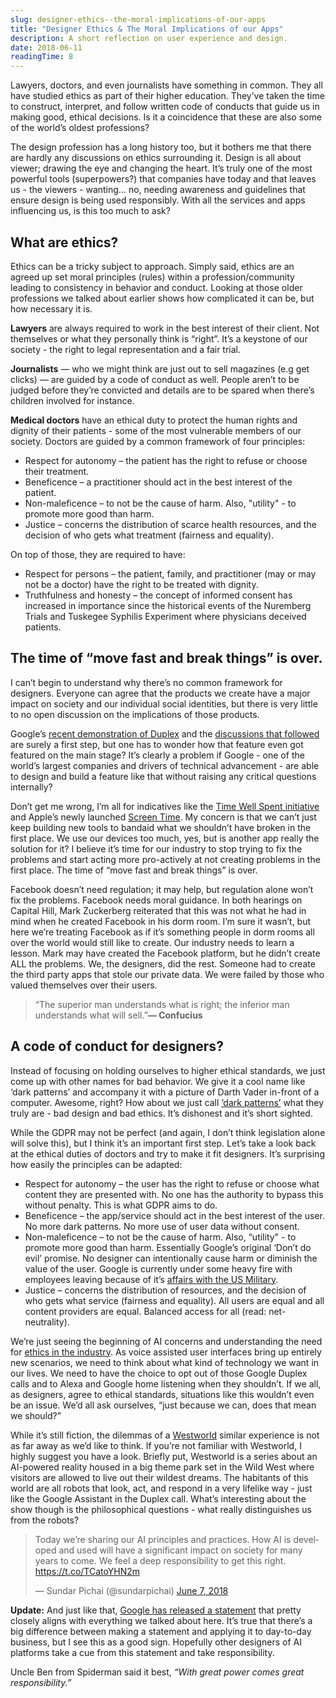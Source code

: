 ```yaml
---
slug: designer-ethics--the-moral-implications-of-our-apps
title: "Designer Ethics & The Moral Implications of our Apps"
description: A short reflection on user experience and design.
date: 2018-06-11
readingTime: 8
---
```


Lawyers, doctors, and even journalists have something in common. They all have studied ethics as part of their higher education. They’ve taken the time to construct, interpret, and follow written code of conducts that guide us in making good, ethical decisions. Is it a coincidence that these are also some of the world’s oldest professions?

The design profession has a long history too, but it bothers me that there are hardly any discussions on ethics surrounding it. Design is all about viewer; drawing the eye and changing the heart. It’s truly one of the most powerful tools (superpowers?) that companies have today and that leaves us - the viewers - wanting… no, needing awareness and guidelines that ensure design is being used responsibly. With all the services and apps influencing us, is this too much to ask?

## What are ethics?

Ethics can be a tricky subject to approach. Simply said, ethics are an agreed up set moral principles (rules) within a profession/community leading to consistency in behavior and conduct. Looking at those older professions we talked about earlier shows how complicated it can be, but how necessary it is.

**Lawyers** are always required to work in the best interest of their client. Not themselves or what they personally think is “right”. It’s a keystone of our society - the right to legal representation and a fair trial.

**Journalists** — who we might think are just out to sell magazines (e.g get clicks) — are guided by a code of conduct as well. People aren’t to be judged before they’re convicted and details are to be spared when there’s children involved for instance.

**Medical doctors** have an ethical duty to protect the human rights and dignity of their patients - some of the most vulnerable members of our society. Doctors are guided by a common framework of four principles:

- Respect for autonomy – the patient has the right to refuse or choose their treatment.
- Beneficence – a practitioner should act in the best interest of the patient.
- Non-maleficence – to not be the cause of harm. Also, "utility" - to promote more good than harm.
- Justice – concerns the distribution of scarce health resources, and the decision of who gets what treatment (fairness and equality).

On top of those, they are required to have:
- Respect for persons – the patient, family, and practitioner (may or may not be a doctor) have the right to be treated with dignity.
- Truthfulness and honesty – the concept of informed consent has increased in importance since the historical events of the Nuremberg Trials and Tuskegee Syphilis Experiment where physicians deceived patients.


## The time of “move fast and break things” is over.

I can’t begin to understand why there’s no common framework for designers. Everyone can agree that the products we create have a major impact on society and our individual social identities, but there is very little to no open discussion on the implications of those products.

Google’s <a href="/ai-ethics/">recent demonstration of Duplex</a> and the <a href="https://twitter.com/BridgetCarey/status/993910061209702400">discussions that followed</a> are surely a first step, but one has to wonder how that feature even got featured on the main stage? It’s clearly a problem if Google - one of the world’s largest companies and drivers of technical advancement - are able to design and build a feature like that without raising any critical questions internally?

Don’t get me wrong, I’m all for indicatives like the <a href="http://humanetech.com">Time Well Spent initiative</a> and Apple’s newly launched <a href="https://www.apple.com/newsroom/2018/06/ios-12-introduces-new-features-to-reduce-interruptions-and-manage-screen-time/">Screen Time</a>. My concern is that we can’t just keep building new tools to bandaid what we shouldn’t have broken in the first place. We use our devices too much, yes, but is another app really the solution for it? I believe it’s time for our industry to stop trying to fix the problems and start acting more pro-actively at not creating problems in the first place. The time of “move fast and break things” is over.

Facebook doesn’t need regulation; it may help, but regulation alone won’t fix the problems. Facebook needs moral guidance. In both hearings on Capital Hill, Mark Zuckerberg reiterated that this was not what he had in mind when he created Facebook in his dorm room. I’m sure it wasn’t, but here we’re treating Facebook as if it’s something people in dorm rooms all over the world would still like to create. Our industry needs to learn a lesson. Mark may have created the Facebook platform, but he didn’t create ALL the problems. We, the designers, did the rest. Someone had to create the third party apps that stole our private data. We were failed by those who valued themselves over their users.

>“The superior man understands what is right; the inferior man understands what will sell.”**― Confucius**


## A code of conduct for designers?

Instead of focusing on holding ourselves to higher ethical standards, we just come up with other names for bad behavior. We give it a cool name like ‘dark patterns’ and accompany it with a picture of Darth Vader in-front of a computer. Awesome, right? How about we just call <a href="https://darkpatterns.org/">‘dark patterns’</a> what they truly are - bad design and bad ethics. It’s dishonest and it’s short sighted.

While the GDPR may not be perfect (and again, I don’t think legislation alone will solve this), but I think it’s an important first step. Let’s take a look back at the ethical duties of doctors and try to make it fit designers. It’s surprising how easily the principles can be adapted:
- Respect for autonomy – the user has the right to refuse or choose what content they are presented with. No one has the authority to bypass this without penalty. This is what GDPR aims to do.
- Beneficence – the app/service should act in the best interest of the user. No more dark patterns. No more use of user data without consent.
- Non-maleficence – to not be the cause of harm. Also, “utility" - to promote more good than harm. Essentially Google’s original ‘Don’t do evil’ promise. No designer can intentionally cause harm or diminish the value of the user. Google is currently under some heavy fire with employees leaving because of it’s <a href="https://www.engadget.com/2018/03/06/google-is-helping-us-military-train-ai-to-study-drone-footage/">affairs with the US Military</a>.
- Justice – concerns the distribution of resources, and the decision of who gets what service (fairness and equality). All users are equal and all content providers are equal. Balanced access for all (read: net-neutrality).

We’re just seeing the beginning of AI concerns and understanding the need for <a href="/ai-ethics/">ethics in the industry</a>. As voice assisted user interfaces bring up entirely new scenarios, we need to think about what kind of technology we want in our lives. We need to have the choice to opt out of those Google Duplex calls and to Alexa and Google home listening when they shouldn’t. If we all, as designers, agree to ethical standards, situations like this wouldn’t even be an issue. We’d all ask ourselves, “just because we can, does that mean we should?”

While it’s still fiction, the dilemmas of a <a href="https://www.hbo.com/westworld">Westworld</a> similar experience is not as far away as we’d like to think. If you’re not familiar with Westworld, I highly suggest you have a look. Briefly put, Westworld is a series about an AI-powered reality housed in a big theme park set in the Wild West where visitors are allowed to live out their wildest dreams. The habitants of this world are all robots that look, act, and respond in a very lifelike way - just like the Google Assistant in the Duplex call. What’s interesting about the show though is the philosophical questions - what really distinguishes us from the robots?

<blockquote class="twitter-tweet" data-cards="hidden" data-lang="en"><p lang="en" dir="ltr">Today we’re sharing our AI principles and practices. How AI is developed and used will have a significant impact on society for many years to come. We feel a deep responsibility to get this right. <a href="https://t.co/TCatoYHN2m">https://t.co/TCatoYHN2m</a></p>&mdash; Sundar Pichai (@sundarpichai) <a href="https://twitter.com/sundarpichai/status/1004800469405876226?ref_src=twsrc%5Etfw">June 7, 2018</a></blockquote> <script async src="https://platform.twitter.com/widgets.js" charset="utf-8"></script>

**Update:** And just like that, <a href="https://twitter.com/sundarpichai/status/1004800469405876226">Google has released a statement</a> that pretty closely aligns with everything we talked about here. It’s true that there’s a big difference between making a statement and applying it to day-to-day business, but I see this as a good sign. Hopefully other designers of AI platforms take a cue from this statement and take responsibility.

Uncle Ben from Spiderman said it best, _“With great power comes great responsibility.”_